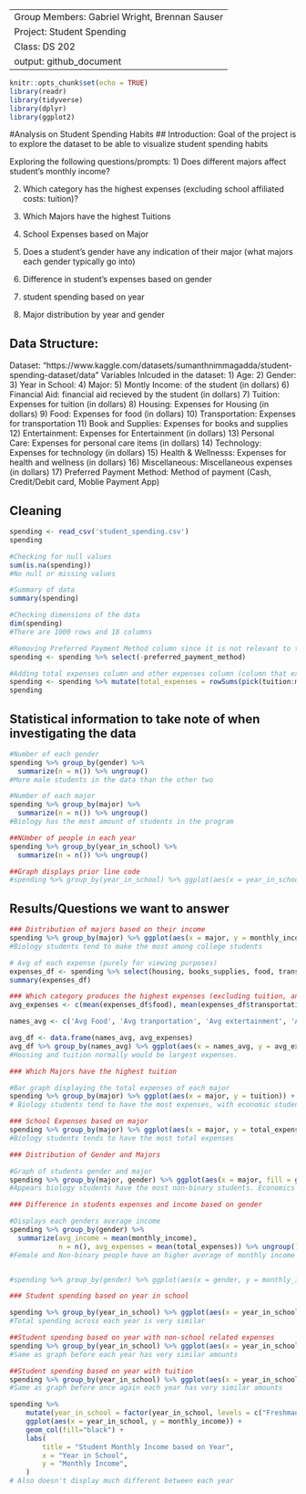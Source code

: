 -------
Group Members: Gabriel Wright, Brennan Sauser
Project: Student Spending
Class: DS 202
output: github_document
-------

```r
knitr::opts_chunk$set(echo = TRUE)
library(readr)
library(tidyverse)
library(dplyr)
library(ggplot2)
```

#Analysis on Student Spending Habits
## Introduction:
Goal of the project is to explore the dataset to be able to visualize student spending habits

Exploring the following questions/prompts:
1) Does different majors affect student's monthly income?

2) Which category has the highest expenses (excluding school affiliated costs: tuition)?

3) Which Majors have the highest Tuitions

4) School Expenses based on Major

5) Does a student's gender have any indication of their major (what majors each gender typically go into)

6) Difference in student's expenses based on gender

7) student spending based on year

8) Major distribution by year and gender

## Data Structure:
Dataset: "https://www.kaggle.com/datasets/sumanthnimmagadda/student-spending-dataset/data"
Variables Inlcuded in the dataset:
1) Age:
2) Gender:
3) Year in School:
4) Major:
5) Montly Income: of the student (in dollars)
6) Financial Aid: financial aid recieved by the student (in dollars)
7) Tuition: Expenses for tuition (in dollars)
8) Housing: Expenses for Housing (in dollars)
9) Food: Expenses for food (in dollars)
10) Transportation: Expenses for transportation
11) Book and Supplies: Expenses for books and supplies
12) Entertainment: Expenses for Entertainment (in dollars)
13) Personal Care: Expenses for personal care items (in dollars)
14) Technology: Expenses for technology (in dollars)
15) Health & Wellnesss: Expenses for health and wellness (in dollars)
16) Miscellaneous: Miscellaneous expenses (in dollars)
17) Preferred Payment Method: Method of payment (Cash, Credit/Debit card, Moblie Payment App)

## Cleaning
``` r
spending <- read_csv('student_spending.csv')
spending
```

``` r
#Checking for null values
sum(is.na(spending))
#No null or missing values

#Summary of data
summary(spending)

#Checking dimensions of the data
dim(spending)
#There are 1000 rows and 18 columns

#Removing Preferred Payment Method column since it is not relevant to the questions we want to answer
spending <- spending %>% select(-preferred_payment_method)

#Adding total expenses column and other expenses column (column that excludes tuition costs from its sum) for simplicity (for easy graphing)
spending <- spending %>% mutate(total_expenses = rowSums(pick(tuition:miscellaneous)), other_expenses = rowSums(pick(food, transportation, entertainment, personal_care, technology, health_wellness, miscellaneous)))
spending
```
## Statistical information to take note of when investigating the data
``` r
#Number of each gender
spending %>% group_by(gender) %>%
  summarize(n = n()) %>% ungroup()
#More male students in the data than the other two

```
``` r
#Number of each major
spending %>% group_by(major) %>%
  summarize(n = n()) %>% ungroup()
#Biology has the most amount of students in the program
```
``` r
##NUmber of people in each year
spending %>% group_by(year_in_school) %>%
  summarize(n = n()) %>% ungroup()

##Graph displays prior line code
#spending %>% group_by(year_in_school) %>% ggplot(aes(x = year_in_school, fill = year_in_school)) + geom_bar()
```


## Results/Questions we want to answer
``` r
### Distribution of majors based on their income
spending %>% group_by(major) %>% ggplot(aes(x = major, y = monthly_income, fill = major)) + geom_col()
#Biology students tend to make the most among college students
```


``` r
# Avg of each expense (purely for viewing purposes)
expenses_df <- spending %>% select(housing, books_supplies, food, transportation, entertainment, personal_care, technology, health_wellness, miscellaneous)
summary(expenses_df)
```

``` r
### Which category produces the highest expenses (excluding tuition, and Housing)
avg_expenses <- c(mean(expenses_df$food), mean(expenses_df$transportation), mean(expenses_df$entertainment), mean(expenses_df$personal_care), mean(expenses_df$technology), mean(expenses_df$health_wellness), mean(expenses_df$miscellaneous), mean(expenses_df$books_supplies))

names_avg <- c('Avg Food', 'Avg tranportation', 'Avg extertainment', 'Avg personal care', 'Avg technology', 'Avg Health', 'Avg misc', 'Avg Books')

avg_df <- data.frame(names_avg, avg_expenses)
avg_df %>% group_by(names_avg) %>% ggplot(aes(x = names_avg, y = avg_expenses, fill = names_avg)) + geom_col() + coord_flip()
#Housing and tuition normally would be largest expenses.
```

``` r
### Which Majors have the highest tuition 

#Bar graph displaying the total expenses of each major
spending %>% group_by(major) %>% ggplot(aes(x = major, y = tuition)) + geom_col()
# Biology students tend to have the most expenses, with economic students with the second most expenses
```

``` r
### School Expenses based on major
spending %>% group_by(major) %>% ggplot(aes(x = major, y = total_expenses, fill = major)) + geom_col() + coord_flip()
#Biology students tends to have the most total expenses
```

``` r
### Distribution of Gender and Majors

#Graph of students gender and major
spending %>% group_by(major, gender) %>% ggplot(aes(x = major, fill = gender)) + geom_bar(position = position_dodge(preserve = 'single')) 
#Appears biology students have the most non-binary students. Economics and Biology are tied for having the most males in their programs
```

``` r
### Difference in students expenses and income based on gender

#Displays each genders average income
spending %>% group_by(gender) %>%
  summarize(avg_income = mean(monthly_income),
            n = n(), avg_expenses = mean(total_expenses)) %>% ungroup()
#Female and Non-binary people have an higher average of monthly income than men. However men on average tend to have the highest total expenses


#spending %>% group_by(gender) %>% ggplot(aes(x = gender, y = monthly_income)) + geom_col(position = position_dodge(preserve = 'single')) 
```

``` r
### Student spending based on year in school

spending %>% group_by(year_in_school) %>% ggplot(aes(x = year_in_school, y = total_expenses, fill = year_in_school)) + geom_col()
#Total spending across each year is very similar

##Student spending based on year with non-school related expenses
spending %>% group_by(year_in_school) %>% ggplot(aes(x = year_in_school, y = other_expenses, fill = year_in_school)) + geom_col()
#Same as graph before each year has very similar amounts

##Student spending based on year with tuition
spending %>% group_by(year_in_school) %>% ggplot(aes(x = year_in_school, y = tuition, fill = year_in_school)) + geom_col()
#Same as graph before once again each year has very similar amounts
```
``` r
spending %>%
    mutate(year_in_school = factor(year_in_school, levels = c("Freshman", "Sophomore", "Junior", "Senior"))) %>%
    ggplot(aes(x = year_in_school, y = monthly_income)) +
    geom_col(fill="black") +
    labs(
        title = "Student Monthly Income based on Year",
        x = "Year in School",
        y = "Monthly Income",
    )
# Also doesn't display much different between each year
```
